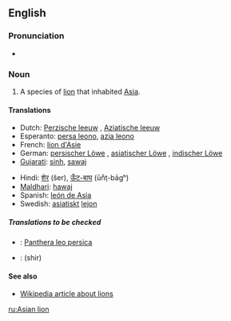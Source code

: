 ==English==

===Pronunciation===
*{{IPA|/ˈeɪʒən ˈlaɪən/}}

===Noun===
{{en-noun|sg=[[Asian]] [[lion]]}}

#A species of [[lion]] that inhabited [[Asia]].

====Translations====
{{top}}
*Dutch: [[Perzische leeuw]] {{m}}, [[Aziatische leeuw]] {{m}}
*Esperanto: [[persa leono]], [[azia leono]]
*French: [[lion d'Asie]] {{m}}
*German: [[persischer Löwe]] {{m}}, [[asiatischer Löwe]] {{m}}, [[indischer Löwe]] {{m}}
*[[Gujarati]]: [[sinh]], [[sawaj]] 
{{mid}}
*Hindi: [[शेर]] (šer), [[ऊँट-बाघ]] (ūn̐ṭ-bāgʰ) <!-- (literally: camel tiger) -->
*[[Maldhari]]: [[hawaj]]
*Spanish: [[león de Asia]] {{m}}
*Swedish: [[asiatisk]]t [[lejon]] {{n}}
{{bottom}}

=====Translations to be checked=====
{{checktrans}}
<!-- Should the initial letters of these be minuscule? -->
*{{ttbc|Latin}}: [[Panthera leo persica]]
<!-- Are these specific to the Asian lion? -->
*{{ttbc|Persian}}: {{FAchar|[[شیر]]}} (shir)

====See also====
*[[w:Lion|Wikipedia article about lions]]

[[ru:Asian lion]]